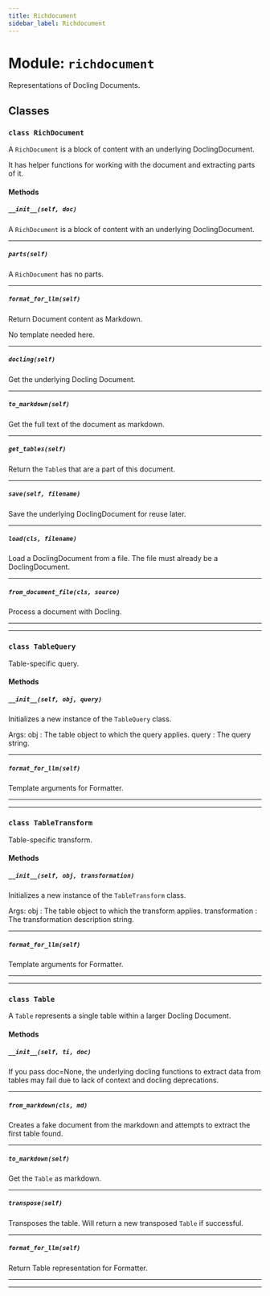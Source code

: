 ```yaml
---
title: Richdocument
sidebar_label: Richdocument
---
```


# Module: `richdocument`

Representations of Docling Documents.

## Classes

### `class RichDocument`

A `RichDocument` is a block of content with an underlying DoclingDocument.

It has helper functions for working with the document and extracting parts of it.

#### Methods

##### `__init__(self, doc)`

A `RichDocument` is a block of content with an underlying DoclingDocument.

-----

##### `parts(self)`

A `RichDocument` has no parts.

-----

##### `format_for_llm(self)`

Return Document content as Markdown.

No template needed here.

-----

##### `docling(self)`

Get the underlying Docling Document.

-----

##### `to_markdown(self)`

Get the full text of the document as markdown.

-----

##### `get_tables(self)`

Return the `Table`s that are a part of this document.

-----

##### `save(self, filename)`

Save the underlying DoclingDocument for reuse later.

-----

##### `load(cls, filename)`

Load a DoclingDocument from a file. The file must already be a DoclingDocument.

-----

##### `from_document_file(cls, source)`

Process a document with Docling.

-----

---

### `class TableQuery`

Table-specific query.

#### Methods

##### `__init__(self, obj, query)`

Initializes a new instance of the `TableQuery` class.

Args:
obj : The table object to which the query applies.
query : The query string.

-----

##### `format_for_llm(self)`

Template arguments for Formatter.

-----

---

### `class TableTransform`

Table-specific transform.

#### Methods

##### `__init__(self, obj, transformation)`

Initializes a new instance of the `TableTransform` class.

Args:
obj : The table object to which the transform applies.
transformation : The transformation description string.

-----

##### `format_for_llm(self)`

Template arguments for Formatter.

-----

---

### `class Table`

A `Table` represents a single table within a larger Docling Document.

#### Methods

##### `__init__(self, ti, doc)`

If you pass doc=None, the underlying docling functions to extract data from tables may fail due to lack of context and docling deprecations.

-----

##### `from_markdown(cls, md)`

Creates a fake document from the markdown and attempts to extract the first table found.

-----

##### `to_markdown(self)`

Get the `Table` as markdown.

-----

##### `transpose(self)`

Transposes the table. Will return a new transposed `Table` if successful.

-----

##### `format_for_llm(self)`

Return Table representation for Formatter.

-----

---
